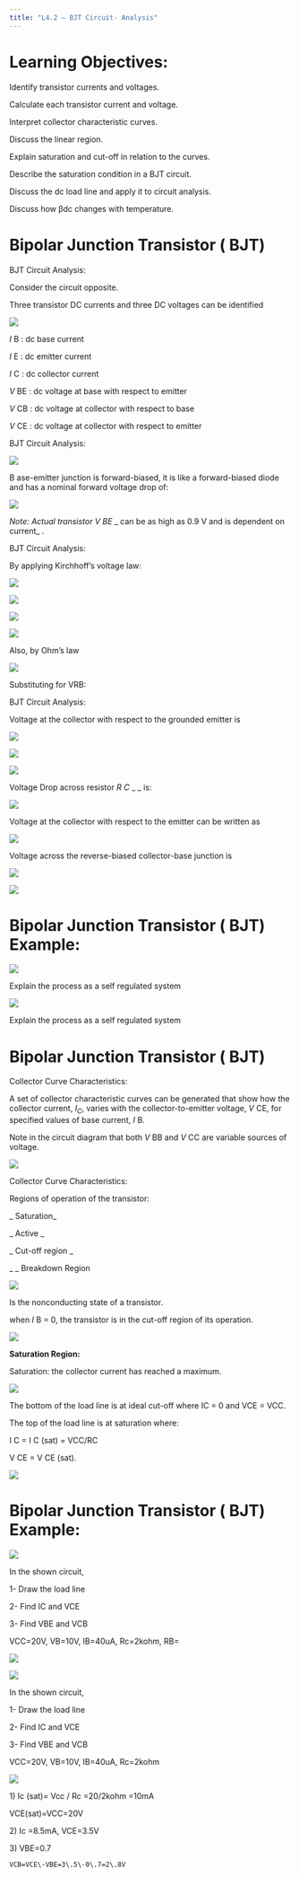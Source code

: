 ```yaml
---
title: "L4.2 – BJT Circuit- Analysis"
---
```


# Learning Objectives:

Identify transistor currents and voltages\.

Calculate each transistor current and voltage\.

Interpret collector characteristic curves\.

Discuss the linear region\.

Explain saturation and cut\-off in relation to the curves\.

Describe the saturation condition in a BJT circuit\.

Discuss the dc load line and apply it to circuit analysis\.

Discuss how   βdc changes with temperature\.

# Bipolar Junction Transistor ( BJT)

BJT Circuit Analysis:

Consider the circuit opposite\.

Three  transistor DC currents and  three DC  voltages can be identified

![](l4.2-bipolar-junction-transistor-circuit-analysis-img/l42-bipolar-junction-transistor-circuit-analysis_1.png)

 _I_   B  :  dc base current

 _I_   E  :  dc emitter current

 _I_   C  :  dc collector current

 _V_   BE  :  dc voltage at base with respect to emitter

 _V_   CB  :  dc voltage at collector with respect to base

 _V_   CE  :  dc voltage at collector with respect to emitter

BJT Circuit Analysis:

![](l4.2-bipolar-junction-transistor-circuit-analysis-img/l42-bipolar-junction-transistor-circuit-analysis_2.png)

B  ase\-emitter junction is forward\-biased\, it is like a forward\-biased diode and has a nominal forward voltage drop of:

![](l4.2-bipolar-junction-transistor-circuit-analysis-img/l42-bipolar-junction-transistor-circuit-analysis_3.png)

 _Note: Actual transistor V_    _BE_    _ can be as high as 0\.9 V and is dependent on current_    _\._ 

BJT Circuit Analysis:

By applying Kirchhoff’s voltage law: 

![](l4.2-bipolar-junction-transistor-circuit-analysis-img/l42-bipolar-junction-transistor-circuit-analysis_4.png)

![](l4.2-bipolar-junction-transistor-circuit-analysis-img/l42-bipolar-junction-transistor-circuit-analysis_5.png)

![](l4.2-bipolar-junction-transistor-circuit-analysis-img/l42-bipolar-junction-transistor-circuit-analysis_6.png)

![](l4.2-bipolar-junction-transistor-circuit-analysis-img/l42-bipolar-junction-transistor-circuit-analysis_7.png)

Also\, by Ohm’s law

![](l4.2-bipolar-junction-transistor-circuit-analysis-img/l42-bipolar-junction-transistor-circuit-analysis_8.png)

Substituting for VRB:

BJT Circuit Analysis:

Voltage at the collector with respect to the grounded emitter is

![](l4.2-bipolar-junction-transistor-circuit-analysis-img/l42-bipolar-junction-transistor-circuit-analysis_9.png)

![](l4.2-bipolar-junction-transistor-circuit-analysis-img/l42-bipolar-junction-transistor-circuit-analysis_10.png)

![](l4.2-bipolar-junction-transistor-circuit-analysis-img/l42-bipolar-junction-transistor-circuit-analysis_11.png)

Voltage Drop across resistor  _R_  _C_  _  _ is:

![](l4.2-bipolar-junction-transistor-circuit-analysis-img/l42-bipolar-junction-transistor-circuit-analysis_12.png)

Voltage at the collector with respect to the emitter can be written as

![](l4.2-bipolar-junction-transistor-circuit-analysis-img/l42-bipolar-junction-transistor-circuit-analysis_13.png)

Voltage across the reverse\-biased collector\-base junction is

![](l4.2-bipolar-junction-transistor-circuit-analysis-img/l42-bipolar-junction-transistor-circuit-analysis_14.png)

![](l4.2-bipolar-junction-transistor-circuit-analysis-img/l42-bipolar-junction-transistor-circuit-analysis_15.png)

# Bipolar Junction Transistor ( BJT) Example:

![](l4.2-bipolar-junction-transistor-circuit-analysis-img/l42-bipolar-junction-transistor-circuit-analysis_16.png)

::: {.notes}

Explain the process as a self regulated system

:::

![](l4.2-bipolar-junction-transistor-circuit-analysis-img/l42-bipolar-junction-transistor-circuit-analysis_17.png)

::: {.notes}

Explain the process as a self regulated system

:::

# Bipolar Junction Transistor ( BJT)

Collector Curve Characteristics:

A set of  collector characteristic curves can be generated that show how the collector current\,  $I_C$\, varies with the collector\-to\-emitter voltage\,  _V_ CE\, for specified values of base current\,  _I_ B\.

Note in the circuit diagram that both  _V_ BB and  _V_ CC are variable sources of voltage\.

![](l4.2-bipolar-junction-transistor-circuit-analysis-img/l42-bipolar-junction-transistor-circuit-analysis_18.png)

Collector Curve Characteristics:

Regions of operation  of the transistor:

_  Saturation_

_  Active _

_ Cut\-off region _

_ _  Breakdown Region

![](l4.2-bipolar-junction-transistor-circuit-analysis-img/l42-bipolar-junction-transistor-circuit-analysis_19.jpg)

Is the nonconducting state of a transistor\.

when  _I_ B = 0\, the transistor is in the cut\-off region of its operation\.

![](l4.2-bipolar-junction-transistor-circuit-analysis-img/l42-bipolar-junction-transistor-circuit-analysis_20.png)

 __Saturation Region:__ 

Saturation: the collector current has reached a  maximum.

![](l4.2-bipolar-junction-transistor-circuit-analysis-img/l42-bipolar-junction-transistor-circuit-analysis_21.png)

The bottom of the load line is at ideal cut\-off  where IC = 0 and VCE = VCC\.

The top of the load line is at saturation where:

 I    C     = I    C    \(sat\)    = VCC/RC

 V    CE     = V    CE    \(sat\)\.  

![](l4.2-bipolar-junction-transistor-circuit-analysis-img/l42-bipolar-junction-transistor-circuit-analysis_22.png)

# Bipolar Junction Transistor ( BJT) Example:

![](l4.2-bipolar-junction-transistor-circuit-analysis-img/l42-bipolar-junction-transistor-circuit-analysis_23.png)

In the shown circuit\,

1\- Draw the load line

2\- Find IC and VCE

3\- Find VBE and VCB

VCC=20V\, VB=10V\, IB=40uA\, Rc=2kohm\, RB=

![](l4.2-bipolar-junction-transistor-circuit-analysis-img/l42-bipolar-junction-transistor-circuit-analysis_24.png)

![](l4.2-bipolar-junction-transistor-circuit-analysis-img/l42-bipolar-junction-transistor-circuit-analysis_25.png)

In the shown circuit\,

1\- Draw the load line

2\- Find IC and VCE

3\- Find VBE and VCB

VCC=20V\, VB=10V\, IB=40uA\, Rc=2kohm

![](l4.2-bipolar-junction-transistor-circuit-analysis-img/l42-bipolar-junction-transistor-circuit-analysis_26.png)

1\)   Ic  \(sat\)=  Vcc  /  Rc  =20/2kohm  =10mA

VCE\(sat\)=VCC=20V

2\)   Ic  =8\.5mA\, VCE=3\.5V

3\) VBE=0\.7  

    VCB=VCE\-VBE=3\.5\-0\.7=2\.8V
